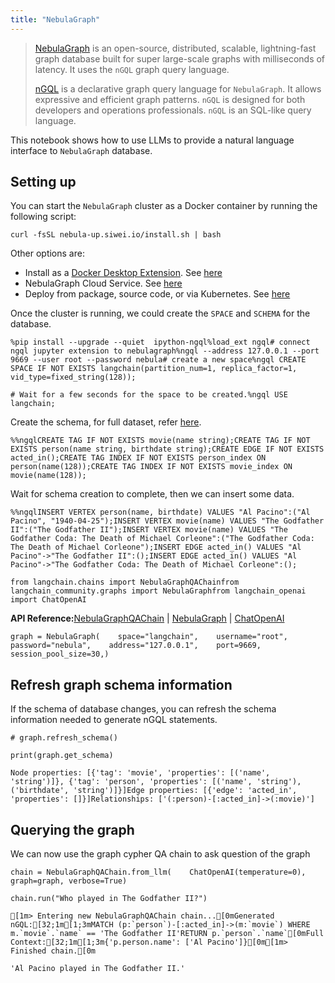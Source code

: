 ```yaml
---
title: "NebulaGraph"
---
```


> [NebulaGraph](https://www.nebula-graph.io/) is an open-source, distributed, scalable, lightning-fast graph database built for super large-scale graphs with milliseconds of latency. It uses the `nGQL` graph query language.
>
> [nGQL](https://docs.nebula-graph.io/3.0.0/3.ngql-guide/1.nGQL-overview/1.overview/) is a declarative graph query language for `NebulaGraph`. It allows expressive and efficient graph patterns. `nGQL` is designed for both developers and operations professionals. `nGQL` is an SQL-like query language.

This notebook shows how to use LLMs to provide a natural language interface to `NebulaGraph` database.

## Setting up

You can start the `NebulaGraph` cluster as a Docker container by running the following script:

```
curl -fsSL nebula-up.siwei.io/install.sh | bash
```

Other options are:

* Install as a [Docker Desktop Extension](https://www.docker.com/blog/distributed-cloud-native-graph-database-nebulagraph-docker-extension/). See [here](https://docs.nebula-graph.io/3.5.0/2.quick-start/1.quick-start-workflow/)
* NebulaGraph Cloud Service. See [here](https://www.nebula-graph.io/cloud)
* Deploy from package, source code, or via Kubernetes. See [here](https://docs.nebula-graph.io/)

Once the cluster is running, we could create the `SPACE` and `SCHEMA` for the database.

```
%pip install --upgrade --quiet  ipython-ngql%load_ext ngql# connect ngql jupyter extension to nebulagraph%ngql --address 127.0.0.1 --port 9669 --user root --password nebula# create a new space%ngql CREATE SPACE IF NOT EXISTS langchain(partition_num=1, replica_factor=1, vid_type=fixed_string(128));
```

```
# Wait for a few seconds for the space to be created.%ngql USE langchain;
```

Create the schema, for full dataset, refer [here](https://www.siwei.io/en/nebulagraph-etl-dbt/).

```
%%ngqlCREATE TAG IF NOT EXISTS movie(name string);CREATE TAG IF NOT EXISTS person(name string, birthdate string);CREATE EDGE IF NOT EXISTS acted_in();CREATE TAG INDEX IF NOT EXISTS person_index ON person(name(128));CREATE TAG INDEX IF NOT EXISTS movie_index ON movie(name(128));
```

Wait for schema creation to complete, then we can insert some data.

```
%%ngqlINSERT VERTEX person(name, birthdate) VALUES "Al Pacino":("Al Pacino", "1940-04-25");INSERT VERTEX movie(name) VALUES "The Godfather II":("The Godfather II");INSERT VERTEX movie(name) VALUES "The Godfather Coda: The Death of Michael Corleone":("The Godfather Coda: The Death of Michael Corleone");INSERT EDGE acted_in() VALUES "Al Pacino"->"The Godfather II":();INSERT EDGE acted_in() VALUES "Al Pacino"->"The Godfather Coda: The Death of Michael Corleone":();
```

```
from langchain.chains import NebulaGraphQAChainfrom langchain_community.graphs import NebulaGraphfrom langchain_openai import ChatOpenAI
```

**API Reference:**[NebulaGraphQAChain](https://python.langchain.com/api_reference/community/chains/langchain_community.chains.graph_qa.nebulagraph.NebulaGraphQAChain.html) | [NebulaGraph](https://python.langchain.com/api_reference/community/graphs/langchain_community.graphs.nebula_graph.NebulaGraph.html) | [ChatOpenAI](https://python.langchain.com/api_reference/openai/chat_models/langchain_openai.chat_models.base.ChatOpenAI.html)

```
graph = NebulaGraph(    space="langchain",    username="root",    password="nebula",    address="127.0.0.1",    port=9669,    session_pool_size=30,)
```

## Refresh graph schema information

If the schema of database changes, you can refresh the schema information needed to generate nGQL statements.

```
# graph.refresh_schema()
```

```
print(graph.get_schema)
```

```
Node properties: [{'tag': 'movie', 'properties': [('name', 'string')]}, {'tag': 'person', 'properties': [('name', 'string'), ('birthdate', 'string')]}]Edge properties: [{'edge': 'acted_in', 'properties': []}]Relationships: ['(:person)-[:acted_in]->(:movie)']
```

## Querying the graph

We can now use the graph cypher QA chain to ask question of the graph

```
chain = NebulaGraphQAChain.from_llm(    ChatOpenAI(temperature=0), graph=graph, verbose=True)
```

```
chain.run("Who played in The Godfather II?")
```

```
[1m> Entering new NebulaGraphQAChain chain...[0mGenerated nGQL:[32;1m[1;3mMATCH (p:`person`)-[:acted_in]->(m:`movie`) WHERE m.`movie`.`name` == 'The Godfather II'RETURN p.`person`.`name`[0mFull Context:[32;1m[1;3m{'p.person.name': ['Al Pacino']}[0m[1m> Finished chain.[0m
```

```
'Al Pacino played in The Godfather II.'
```
